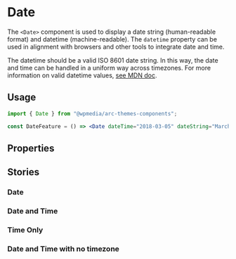 

<Meta of={IndexStories} />

# Date

The `<Date>` component is used to display a date string (human-readable format) and datetime (machine-readable). The `datetime` property can be used in alignment with browsers and other tools to integrate date and time.

The datetime should be a valid ISO 8601 date string. In this way, the date and time can be handled in a uniform way across timezones. For more information on valid datetime values, [see MDN doc](https://developer.mozilla.org/en-US/docs/Web/HTML/Element/time#valid_datetime_values).

## Usage

```jsx
import { Date } from "@wpmedia/arc-themes-components";

const DateFeature = () => <Date dateTime="2018-03-05" dateString="March 5" />;
```

## Properties

<Controls />

## Stories

### Date

<Story of={IndexStories.DateOnly} />

### Date and Time

<Story of={IndexStories.DateAndTime} />

### Time Only

<Story of={IndexStories.TimeOnly} />

### Date and Time with no timezone

<Story of={IndexStories.DateAndTimeWithNoTimezone} />

